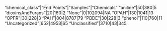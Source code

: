 "chemical_class"|"End Points"|"Samples"|"Chemicals"
"aniline"|50|380|5
"dioxinsAndFurans"|20|160|2
"None"|0|102094|NA
"OPAH"|130|1041|13
"OPFR"|30|228|3
"PAH"|804|8787|79
"PBDE"|30|228|3
"phenol"|110|760|11
"Uncategorized"|652|4953|65
"Unclassified"|3710|43|345
